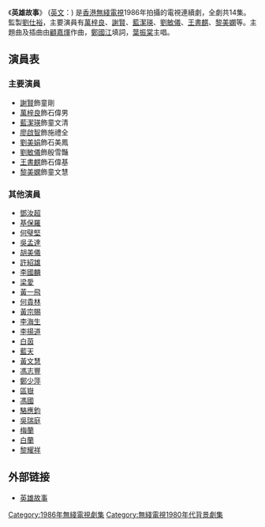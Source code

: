 {{無綫劇集 
| 中文劇名=英雄故事
| 英文劇名={{lang|en|Turn Around and Die}}
| 圖像 =
| 製作年份 =1986年
| 海外推出日期 = 
| 翡翠台首播日期 = 
| 翡翠台首播時間 = 
| 監製=[[劉仕裕|劉仕裕]]
| 編導=[[李力持|李力持]]、[[楊紹鴻|楊紹鴻]]、[[吳振秋|吳振秋]]、[[張乾文|張乾文]]
| 編審=[[邵麗瓊|邵麗瓊]]
| 編劇={{nowrap|[[梁詠梅|梁詠梅]]、[[邵麗瓊|邵麗瓊]]、[[葉子菁|葉子菁]]、[[歐冠英|歐冠英]]、<br>[[賈偉南|賈偉南]]}}
| 製作統籌=[[胡民廣|胡民廣]]
| 集數 = 14
| 劇種 =
| 主演 = [[萬梓良|萬梓良]]、[[謝賢|謝賢]]、[[藍潔瑛|藍潔瑛]]、[[劉敏儀|劉敏儀]]、<br>[[王書麒|王書麒]]、[[黎美嫻|黎美嫻]]
| 主題曲=心中的血
| 作曲=[[顧嘉煇|顧嘉煇]]
| 填詞=[[鄭國江|鄭國江]]
| 主唱=[[葉振棠|葉振棠]]
| 網頁=http://www.tvb.com/tvb_classic/drama/turnroundanddie 
}}
《'''英雄故事'''》  ([[英語|英文]]：{{lang|en|Turn Around and Die}}) 是[[香港無綫電視|香港無綫電視]]1986年拍攝的電視連續劇，全劇共14集。監製[[劉仕裕|劉仕裕]]，主要演員有[[萬梓良|萬梓良]]、[[謝賢|謝賢]]、[[藍潔瑛|藍潔瑛]]、[[劉敏儀|劉敏儀]]、[[王書麒|王書麒]]、[[黎美嫻|黎美嫻]]等。主題曲及插曲由[[顧嘉煇|顧嘉煇]]作曲，[[鄭國江|鄭國江]]填詞，[[葉振棠|葉振棠]]主唱。

==演員表==
===主要演員===
*[[謝賢|謝賢]]飾童剛  
*[[萬梓良|萬梓良]]飾石偉男  
*[[藍潔瑛|藍潔瑛]]飾童文清
*[[廖啟智|廖啟智]]飾施禮全  
*[[劉美娟|劉美娟]]飾石美鳳  
*[[劉敏儀|劉敏儀]]飾殷雪豔  
*[[王書麒|王書麒]]飾石偉基
*[[黎美嫻|黎美嫻]]飾童文慧

===其他演員===
*[[鄧汝超|鄧汝超]]
*[[基保羅|基保羅]]
*[[何璧堅|何璧堅]]
*[[吳孟達|吳孟達]]
*[[胡美儀|胡美儀]]
*[[許紹雄|許紹雄]]
*[[李國麟_(演員)|李國麟]]
*[[梁愛|梁愛]]
*[[黃一飛|黃一飛]]
*[[何貴林|何貴林]]
*[[黃宗賜|黃宗賜]]
*[[李海生|李海生]]
*[[李揚道|李揚道]]
*[[白茵|白茵]]
*[[藍天|藍天]]
*[[黃文慧|黃文慧]]
*[[馮志豐|馮志豐]]
*[[鄭少萍|鄭少萍]]
*[[區嶽|區嶽]]
*[[馮國|馮國]]
*[[駱應鈞|駱應鈞]]
*[[吳瑞庭|吳瑞庭]]
*[[梅蘭|梅蘭]]
*[[白蘭_(演員)|白蘭]]
*[[黎耀祥|黎耀祥]]

==外部链接==
*[http://www.tvb.com/tvb_classic/drama/turnroundanddie 英雄故事] {{Wayback|url=http://www.tvb.com/tvb_classic/drama/turnroundanddie |date=20081029200948 }}

{{香港電視小作品}}

[[Category:1986年無綫電視劇集|Category:1986年無綫電視劇集]]
[[Category:無綫電視1980年代背景劇集|Category:無綫電視1980年代背景劇集]]
